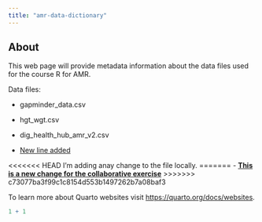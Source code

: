 ```yaml
---
title: "amr-data-dictionary"
---
```


## About

This web page will provide metadata information about the data files used for the course R for AMR.

Data files:

-   gapminder_data.csv

-   hgt_wgt.csv

-   dig_health_hub_amr_v2.csv

-   [New line added]{.underline}

<<<<<<< HEAD
I'm adding anay change to the file locally.
=======
-   [**This is a new change for the collaborative exercise**]{.underline}
>>>>>>> c73077ba3f99c1c8154d553b1497262b7a08baf3

To learn more about Quarto websites visit <https://quarto.org/docs/websites>.

```r
1 + 1
```
